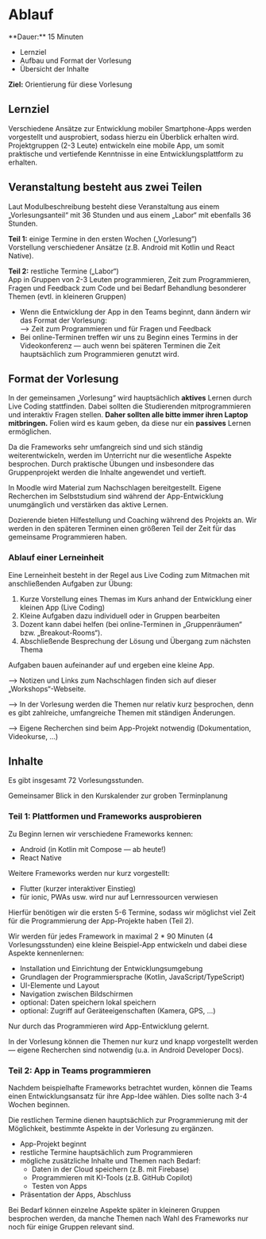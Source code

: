 
# Ablauf

<Callout>
  **Dauer:** 15 Minuten

  - Lernziel
  - Aufbau und Format der Vorlesung
  - Übersicht der Inhalte

  **Ziel:** Orientierung für diese Vorlesung
</Callout>

## Lernziel

Verschiedene Ansätze zur Entwicklung mobiler Smartphone-Apps 
werden vorgestellt und ausprobiert, sodass hierzu ein 
Überblick erhalten wird. Projektgruppen (2-3 Leute) 
entwickeln eine mobile App, um somit praktische und 
vertiefende Kenntnisse in eine Entwicklungsplattform zu 
erhalten.

## Veranstaltung besteht aus zwei Teilen

Laut Modulbeschreibung besteht diese Veranstaltung aus
einem „Vorlesungsanteil“ mit 36 Stunden und aus einem
„Labor“ mit ebenfalls 36 Stunden.

**Teil 1:** einige Termine in den ersten Wochen („Vorlesung“) \
Vorstellung verschiedener Ansätze (z.B. Android mit Kotlin und React Native).

**Teil 2:** restliche Termine („Labor“) \
App in Gruppen von 2-3 Leuten programmieren, Zeit zum Programmieren, Fragen und Feedback zum Code und bei Bedarf Behandlung besonderer Themen (evtl. in kleineren Gruppen)

- Wenn die Entwicklung der App in den Teams beginnt, dann ändern wir das Format der Vorlesung: <br/> &xrarr; Zeit zum Programmieren und für Fragen und Feedback
- Bei online-Terminen treffen wir uns zu Beginn eines Termins in der Videokonferenz &mdash; auch wenn bei späteren Terminen die Zeit hauptsächlich zum Programmieren genutzt wird.

## Format der Vorlesung

In der gemeinsamen „Vorlesung“ wird hauptsächlich **aktives** Lernen
durch Live Coding stattfinden. Dabei sollten die Studierenden
mitprogrammieren und interaktiv Fragen stellen. **Daher sollten alle 
bitte immer ihren Laptop mitbringen.** Folien wird es kaum geben, 
da diese nur ein **passives** Lernen ermöglichen. 

Da die Frameworks sehr umfangreich sind und sich ständig
weiterentwickeln, werden im Unterricht nur die wesentliche 
Aspekte besprochen. Durch praktische Übungen und insbesondere das 
Gruppenprojekt werden die Inhalte angewendet und vertieft. 

In Moodle wird Material zum Nachschlagen bereitgestellt. Eigene Recherchen
im Selbststudium sind während der App-Entwicklung unumgänglich und 
verstärken das aktive Lernen. 

Dozierende bieten Hilfestellung und Coaching während des Projekts an. 
Wir werden in den späteren Terminen einen größeren Teil der Zeit für 
das gemeinsame Programmieren haben.

### Ablauf einer Lerneinheit

Eine Lerneinheit besteht in der Regel aus Live Coding 
zum Mitmachen mit anschließenden Aufgaben zur Übung:

1. Kurze Vorstellung eines Themas im Kurs anhand der Entwicklung einer kleinen App (Live Coding)
1. Kleine Aufgaben dazu individuell oder in Gruppen bearbeiten
1. Dozent kann dabei helfen (bei online-Terminen in „Gruppenräumen“ bzw. „Breakout-Rooms“).
1. Abschließende Besprechung der Lösung und Übergang zum nächsten Thema

Aufgaben bauen aufeinander auf und ergeben eine kleine App.

<Callout type="warning">
&xrarr; Notizen und Links zum Nachschlagen finden sich auf dieser „Workshops“-Webseite.

&xrarr; In der Vorlesung werden die Themen nur relativ kurz besprochen, denn es gibt zahlreiche, umfangreiche Themen mit ständigen Änderungen.

&xrarr; Eigene Recherchen sind beim App-Projekt notwendig (Dokumentation, Videokurse, …)
</Callout>

## Inhalte

Es gibt insgesamt 72 Vorlesungsstunden. 

<Callout emoji="⌛️">
Gemeinsamer Blick in den Kurskalender zur groben Terminplanung
</Callout>

### Teil 1: Plattformen und Frameworks ausprobieren

Zu Beginn lernen wir verschiedene Frameworks kennen:

- Android (in Kotlin mit Compose &mdash; ab heute!)
- React Native

Weitere Frameworks werden nur kurz vorgestellt:

- Flutter (kurzer interaktiver Einstieg)
- für ionic, PWAs usw. wird nur auf Lernressourcen verwiesen

Hierfür benötigen wir die ersten 5-6 Termine, sodass wir möglichst
viel Zeit für die Programmierung der App-Projekte haben (Teil 2).

Wir werden für jedes Framework in maximal 2 * 90 Minuten (4 Vorlesungsstunden) eine kleine Beispiel-App entwickeln und dabei diese Aspekte kennenlernen:

- Installation und Einrichtung der Entwicklungsumgebung
- Grundlagen der Programmiersprache (Kotlin, JavaScript/TypeScript)
- UI-Elemente und Layout
- Navigation zwischen Bildschirmen
- optional: Daten speichern lokal speichern
- optional: Zugriff auf Geräteeigenschaften (Kamera, GPS, …)

<Callout type="warning" emoji="‼️">
Nur durch das Programmieren wird App-Entwicklung gelernt.

In der Vorlesung können die Themen nur kurz und knapp 
vorgestellt werden — eigene Recherchen sind notwendig 
(u.a. in Android Developer Docs).
</Callout>

### Teil 2: App in Teams programmieren

Nachdem beispielhafte Frameworks betrachtet wurden, können
die Teams einen Entwicklungsansatz für ihre App-Idee wählen.
Dies sollte nach 3-4 Wochen beginnen.

Die restlichen Termine dienen hauptsächlich zur Programmierung
mit der Möglichkeit, bestimmte Aspekte in der Vorlesung zu
ergänzen.

- App-Projekt beginnt
- restliche Termine hauptsächlich zum Programmieren
- mögliche zusätzliche Inhalte und Themen nach Bedarf:
  - Daten in der Cloud speichern (z.B. mit Firebase)
  - Programmieren mit KI-Tools (z.B. GitHub Copilot)
  - Testen von Apps
- Präsentation der Apps, Abschluss

<Callout type="warning" emoji="🤔">
Bei Bedarf können einzelne Aspekte später in kleineren Gruppen
besprochen werden, da manche Themen nach Wahl des Frameworks
nur noch für einige Gruppen relevant sind.
</Callout>